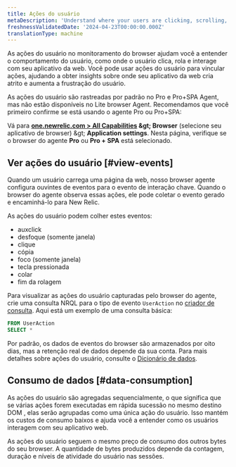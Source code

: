 ```yaml
---
title: Ações do usuário
metaDescription: 'Understand where your users are clicking, scrolling, and interacting with your web app using user actions in New Relic Browser.'
freshnessValidatedDate: '2024-04-23T00:00:00.000Z'
translationType: machine
---
```


As ações do usuário no monitoramento do browser ajudam você a entender o comportamento do usuário, como onde o usuário clica, rola e interage com seu aplicativo da web. Você pode usar ações do usuário para vincular ações, ajudando a obter insights sobre onde seu aplicativo da web cria atrito e aumenta a frustração do usuário.

As ações do usuário são rastreadas por padrão no Pro e Pro+SPA Agent, mas não estão disponíveis no Lite browser Agent. Recomendamos que você primeiro confirme se está usando o agente Pro ou Pro+SPA:

Vá para <DNT>**[one.newrelic.com &gt; All Capabilities](https://one.newrelic.com/all-capabilities) &amp;gt; Browser**</DNT> (selecione seu aplicativo de browser) &amp;gt; <DNT>**Application settings**</DNT>. Nesta página, verifique se o browser do agente <DNT>**Pro**</DNT> ou <DNT>**Pro + SPA**</DNT> está selecionado.

## Ver ações do usuário [#view-events]

Quando um usuário carrega uma página da web, nosso browser agente configura ouvintes de eventos para o evento de interação chave. Quando o browser do agente observa essas ações, ele pode coletar o evento gerado e encaminhá-lo para New Relic.

As ações do usuário podem colher estes eventos:

* auxclick
* desfoque (somente janela)
* clique
* cópia
* foco (somente janela)
* tecla pressionada
* colar
* fim da rolagem

Para visualizar as ações do usuário capturadas pelo browser do agente, crie uma consulta NRQL para o tipo de evento `UserAction` no [criador de consulta](/docs/query-your-data/explore-query-data/query-builder/introduction-query-builder/). Aqui está um exemplo de uma consulta básica:

```sql
FROM UserAction 
SELECT *
```

Por padrão, os dados de eventos do browser são armazenados por oito dias, mas a retenção real de dados depende da sua conta. Para mais detalhes sobre ações do usuário, consulte o [Dicionário de dados](/attribute-dictionary/).

## Consumo de dados [#data-consumption]

As ações do usuário são agregadas sequencialmente, o que significa que se várias ações forem executadas em rápida sucessão no mesmo destino DOM , elas serão agrupadas como uma única ação do usuário. Isso mantém os custos de consumo baixos e ajuda você a entender como os usuários interagem com seu aplicativo web.

As ações do usuário seguem o mesmo preço de consumo dos outros bytes do seu browser. A quantidade de bytes produzidos depende da contagem, duração e níveis de atividade do usuário nas sessões.